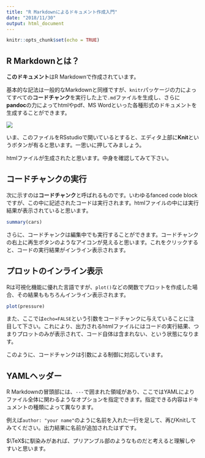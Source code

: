 ```yaml
---
title: "R Markdownによるドキュメント作成入門"
date: "2018/11/30"
output: html_document
---
```


```r
knitr::opts_chunk$set(echo = TRUE)
```

## R Markdownとは？

**このドキュメント**はR Markdownで作成されています。

基本的な記法は一般的なMarkdownと同様ですが、`knitr`パッケージの力によってすべての**コードチャンク**を実行した上で`.md`ファイルを生成し、さらに**pandoc**の力によってhtmlやpdf、MS Wordといった各種形式のドキュメントを生成することができます。

![](fig/howitworks.png)

いま、このファイルをRSstudioで開いているとすると、エディタ上部に**Knit**というボタンが有ると思います。一思いに押してみましょう。

htmlファイルが生成されたと思います。中身を確認してみて下さい。

## コードチャンクの実行

次に示すのは**コードチャンク**と呼ばれるものです。いわゆるfanced code blockですが、この中に記述されたコードは実行されます。htmlファイルの中には実行結果が表示されていると思います。

```r
summary(cars)
```

さらに、コードチャンクは編集中でも実行することができます。コードチャンクの右上に再生ボタンのようなアイコンが見えると思います。これをクリックすると、コードの実行結果がインライン表示されます。

## プロットのインライン表示

Rは可視化機能に優れた言語ですが、`plot()`などの関数でプロットを作成した場合、その結果ももちろんインライン表示されます。

```r
plot(pressure)
```

また、ここでは`echo=FALSE`という引数をコードチャンクに与えていることに注目して下さい。これにより、出力されるhtmlファイルにはコードの実行結果、つまりプロットのみが表示されて、コード自体は含まれない、という状態になります。

このように、コードチャンクは引数による制御に対応しています。

## YAMLヘッダー

R Markdownの冒頭部には、`---`で囲まれた領域があり、ここではYAMLによりファイル全体に関わるようなオプションを指定できます。指定できる内容はドキュメントの種類によって異なります。

例えば`author: "your name"`のように名前を入れた一行を足して、再びKnitしてみてください。出力結果に名前が追加されたはずです。

$\TeX$に馴染みがあれば、プリアンブル部のようなものだと考えると理解しやすいと思います。
